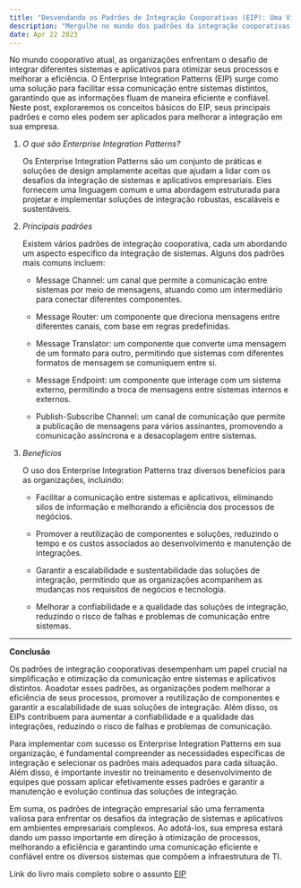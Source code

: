 ```yaml
---
title: "Desvendando os Padrões de Integração Cooporativas (EIP): Uma Visão Abrangente"
description: "Mergulhe no mundo dos padrões da integração cooporativas e descubra como eles facilitam a comunicação eficiente entre sistemas e aplicativos distintos, otimizando os processos de negócios."
date: Apr 22 2023
---
```


No mundo cooporativo atual, as organizações enfrentam o desafio de integrar diferentes sistemas e aplicativos para otimizar seus processos e melhorar a eficiência. O Enterprise Integration Patterns (EIP) surge como uma solução para facilitar essa comunicação entre sistemas distintos, garantindo que as informações fluam de maneira eficiente e confiável. Neste post, exploraremos os conceitos básicos do EIP, seus principais padrões e como eles podem ser aplicados para melhorar a integração em sua empresa.

1. _O que são Enterprise Integration Patterns?_

    Os Enterprise Integration Patterns são um conjunto de práticas e soluções de design amplamente aceitas que ajudam a lidar com os desafios da integração de sistemas e aplicativos empresariais. Eles fornecem uma linguagem comum e uma abordagem estruturada para projetar e implementar soluções de integração robustas, escaláveis e sustentáveis.

2. _Principais padrões_

    Existem vários padrões de integração cooporativa, cada um abordando um aspecto específico da integração de sistemas. Alguns dos padrões mais comuns incluem:

    - Message Channel: um canal que permite a comunicação entre sistemas por meio de mensagens, atuando como um intermediário para conectar diferentes componentes.

    - Message Router: um componente que direciona mensagens entre diferentes canais, com base em regras predefinidas.

    - Message Translator: um componente que converte uma mensagem de um formato para outro, permitindo que sistemas com diferentes formatos de mensagem se comuniquem entre si.

    - Message Endpoint: um componente que interage com um sistema externo, permitindo a troca de mensagens entre sistemas internos e externos.

    - Publish-Subscribe Channel: um canal de comunicação que permite a publicação de mensagens para vários assinantes, promovendo a comunicação assíncrona e a desacoplagem entre sistemas.

3. _Benefícios_

    O uso dos Enterprise Integration Patterns traz diversos benefícios para as organizações, incluindo:

    - Facilitar a comunicação entre sistemas e aplicativos, eliminando silos de informação e melhorando a eficiência dos processos de negócios.

    - Promover a reutilização de componentes e soluções, reduzindo o tempo e os custos associados ao desenvolvimento e manutenção de integrações.

    - Garantir a escalabilidade e sustentabilidade das soluções de integração, permitindo que as organizações acompanhem as mudanças nos requisitos de negócios e tecnologia.

    - Melhorar a confiabilidade e a qualidade das soluções de integração, reduzindo o risco de falhas e problemas de comunicação entre sistemas.

---

**Conclusão**

Os padrões de integração cooporativas desempenham um papel crucial na simplificação e otimização da comunicação entre sistemas e aplicativos distintos. Aoadotar esses padrões, as organizações podem melhorar a eficiência de seus processos, promover a reutilização de componentes e garantir a escalabilidade de suas soluções de integração. Além disso, os EIPs contribuem para aumentar a confiabilidade e a qualidade das integrações, reduzindo o risco de falhas e problemas de comunicação.

Para implementar com sucesso os Enterprise Integration Patterns em sua organização, é fundamental compreender as necessidades específicas de integração e selecionar os padrões mais adequados para cada situação. Além disso, é importante investir no treinamento e desenvolvimento de equipes que possam aplicar efetivamente esses padrões e garantir a manutenção e evolução contínua das soluções de integração.

Em suma, os padrões de integração empresarial são uma ferramenta valiosa para enfrentar os desafios da integração de sistemas e aplicativos em ambientes empresariais complexos. Ao adotá-los, sua empresa estará dando um passo importante em direção à otimização de processos, melhorando a eficiência e garantindo uma comunicação eficiente e confiável entre os diversos sistemas que compõem a infraestrutura de TI.

Link do livro mais completo sobre o assunto [EIP](https://www.enterpriseintegrationpatterns.com/)





